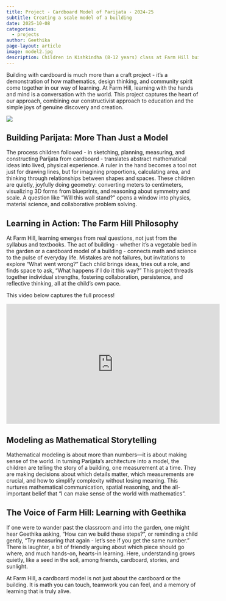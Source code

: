 ```yaml
---
title: Project - Cardboard Model of Parijata - 2024-25
subtitle: Creating a scale model of a building
date: 2025-10-08
categories:
  - projects
author: Geethika
page-layout: article
image: model2.jpg 
description: Children in Kishkindha (8-12 years) class at Farm Hill built a model of Parijta building to scale in their math class. It took them about 10 classes and a lot of thinking and doing!
---
```


Building with cardboard is much more than a craft project - it's a demonstration of how mathematics, design thinking, and community spirit come together in our way of learning. At Farm Hill, learning with the hands and mind is a conversation with the world. This project captures the heart of our approach, combining our constructivist approach to education and the simple joys of genuine discovery and creation.

![](model2.jpg)

## Building Parijata: More Than Just a Model

The process children followed - in sketching, planning, measuring, and constructing Parijata from cardboard - translates abstract mathematical ideas into lived, physical experience. A ruler in the hand becomes a tool not just for drawing lines, but for imagining proportions, calculating area, and thinking through relationships between shapes and spaces. These children are quietly, joyfully doing geometry: converting meters to centimeters, visualizing 3D forms from blueprints, and reasoning about symmetry and scale. A question like “Will this wall stand?” opens a window into physics, material science, and collaborative problem solving.

## Learning in Action: The Farm Hill Philosophy

At Farm Hill, learning emerges from real questions, not just from the syllabus and textbooks. The act of building - whether it’s a vegetable bed in the garden or a cardboard model of a building - connects math and science to the pulse of everyday life. Mistakes are not failures, but invitations to explore “What went wrong?” Each child brings ideas, tries out a role, and finds space to ask, “What happens if I do it this way?” This project threads together individual strengths, fostering collaboration, persistence, and reflective thinking, all at the child’s own pace.

This video below captures the full process!

<iframe width="560" height="315" src="https://www.youtube.com/embed/eq2abUPUk5k" frameborder="0" allowfullscreen></iframe>

## Modeling as Mathematical Storytelling

Mathematical modeling is about more than numbers—it is about making sense of the world. In turning Parijata’s architecture into a model, the children are telling the story of a building, one measurement at a time. They are making decisions about which details matter, which measurements are crucial, and how to simplify complexity without losing meaning. This nurtures mathematical communication, spatial reasoning, and the all-important belief that “I can make sense of the world with mathematics”.

## The Voice of Farm Hill: Learning with Geethika

If one were to wander past the classroom and into the garden, one might hear Geethika asking, “How can we build these steps?”, or reminding a child gently, “Try measuring that again - let’s see if you get the same number.” There is laughter, a bit of friendly arguing about which piece should go where, and much hands-on, hearts-in learning. Here, understanding grows quietly, like a seed in the soil, among friends, cardboard, stories, and sunlight.

At Farm Hill, a cardboard model is not just about the cardboard or the building. It is math you can touch, teamwork you can feel, and a memory of learning that is truly alive.
